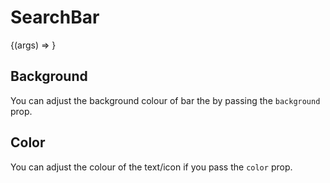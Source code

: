 

<Meta title="SearchBar" component={SearchBar} />

# SearchBar

<Preview>
  <Story
    name="Basic"
    args={{
      color: 'black',
      background: 'gray-200',
      hoverColor: 'blue-500',
    }}
  >
    {(args) => <SearchBar {...args} />}
  </Story>
</Preview>

<Props story="Basic" />

## Background

You can adjust the background colour of bar the by passing the `background` prop.

<Preview>
  <Story name="Background">
    <div>
      <SearchBar background="gray-800" color="white" />
      <SearchBar background="indigo-500" color="white" />
    </div>
  </Story>
</Preview>

## Color

You can adjust the colour of the text/icon if you pass the `color` prop.

<Preview>
  <Story name="Color">
    <div>
      <SearchBar background="gray-500" color="blue-500" />
      <SearchBar background="gray-500" color="purple-500" />
    </div>
  </Story>
</Preview>
